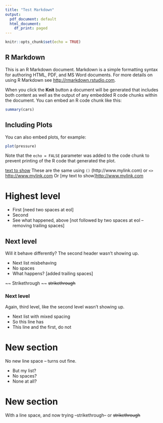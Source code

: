 ```yaml
---
title: "Test Markdown"
output:
  pdf_document: default
  html_document:
    df_print: paged
---
```


```r
knitr::opts_chunk$set(echo = TRUE)
```

## R Markdown

This is an R Markdown document. Markdown is a simple formatting syntax for authoring HTML, PDF, and MS Word documents. For more details on using R Markdown see <http://rmarkdown.rstudio.com>.

When you click the **Knit** button a document will be generated that includes both content as well as the output of any embedded R code chunks within the document. You can embed an R code chunk like this:

```r
summary(cars)
```

## Including Plots

You can also embed plots, for example:

```r
plot(pressure)
```

Note that the `echo = FALSE` parameter was added to the code chunk to prevent printing of the R code that generated the plot.

[text to show](http://www.mylink.com)
These are the same using `()` (http://www.mylink.com) or `<>` <http://www.mylink.com>
Or [my text to show]<http://www.mylink.com>

# Highest level
- First  [need two spaces at eol]
- Second
- See what happened, above [not followed by two spaces at eol -- removing trailing spaces]  

## Next level
Will it behave differently? The second header wasn't showing up.  

- Next list misbehaving  
- No spaces  
- What happens?  [added trailing spaces]  

~~ Strikethrough ~~
~~strikethrough~~

### Next level
Again, third level, like the second level wasn't showing up.  

- Next list with mixed spacing  
- So this line has  
- This line and the first, do not  


# New section
No new line space -- turns out fine.  

- But my list?  
- No spaces?  
- None at all?  

# New section

With a line space, and now trying --strikethrough-- or ~~strikethrough~~